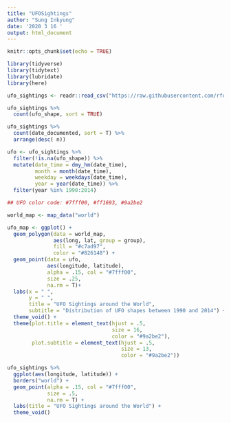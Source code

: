 ```yaml
---
title: "UFOSightings"
author: "Sung Inkyung"
date: '2020 3 16 '
output: html_document
---
```


```r
knitr::opts_chunk$set(echo = TRUE)
```

```r
library(tidyverse)
library(tidytext)
library(lubridate)
library(here)
```


```r
ufo_sightings <- readr::read_csv("https://raw.githubusercontent.com/rfordatascience/tidytuesday/master/data/2019/2019-06-25/ufo_sightings.csv")
```
```r
ufo_sightings %>% 
  count(ufo_shape, sort = TRUE)

ufo_sightings %>% 
  count(date_documented, sort = T) %>% 
  arrange(desc( n))

```


```r
ufo <- ufo_sightings %>% 
  filter(!is.na(ufo_shape)) %>% 
  mutate(date_time = dmy_hm(date_time),
         month = month(date_time),
         weekday = weekdays(date_time),
         year = year(date_time)) %>% 
  filter(year %in% 1990:2014)

## UFO color code: #7fff00, #ff1693, #9a2be2

world_map <- map_data("world")

ufo_map <- ggplot() +
  geom_polygon(data = world_map,
               aes(long, lat, group = group),
               fill = "#c7ad97",
               color = "#826148") +
  geom_point(data = ufo, 
             aes(longitude, latitude), 
             alpha = .15, col = "#7fff00",
             size = .25,
             na.rm = T)+
  labs(x = " ",
       y = " ",
       title = "UFO Sightings around the World",
       subtitle = "Distribution of UFO shapes between 1990 and 2014") +
  theme_void() +
  theme(plot.title = element_text(hjust = .5,
                                  size = 16,
                                  color = "#9a2be2"),
        plot.subtitle = element_text(hjust = .5,
                                     size = 13,
                                     color = "#9a2be2"))
```

```r
ufo_sightings %>% 
  ggplot(aes(longitude, latitude)) +
  borders("world") +
  geom_point(alpha = .15, col = "#7fff00",
             size = .5,
             na.rm = T) +
  labs(title = "UFO Sightings around the World") +
  theme_void()
```

